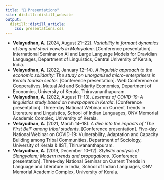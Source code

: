 ```yaml
---
title: "🎤 Presentations"
site: distill::distill_website
output:
  distill::distill_article:
    css: presentations.css
---
```


<ul class="presentation-list">
  <li>
    <strong>Velayudhan, A.</strong> (2024, August 21–22). 
    <em>Variability in formant dynamics of long and short vowels in Malayalam</em>. 
    [Conference presentation]. International Seminar on AI and Large Language Models for Dravidian Languages, Department of Linguistics, Central University of Kerala, India.
  </li>

  <li>
    <strong>Velayudhan, A.</strong> (2022, January 12–14). 
    <em>A linguistic approach to the economic solidarity: The study on unorganised micro-enterprisers in Kerala tourism sector</em>. 
    [Conference presentation]. Web Conference on Cooperatives, Mutual Aid and Solidarity Economies, Department of Economics, University of Kerala, Thiruvananthapuram.
  </li>

  <li>
    <strong>Velayudhan, A.</strong> (2022, August 11–13). 
    <em>Lexemes of COVID-19: A linguistics study based on newspapers in Kerala</em>. 
    [Conference presentation]. Three-day National Webinar on Current Trends in Literature and Linguistics, School of Indian Languages, ONV Memorial Academic Complex, University of Kerala.
  </li>

  <li>
    <strong>Velayudhan, A.</strong> (2021, March 14–18). 
    <em>A dive into the impacts of ‘The First Bell’ among tribal students</em>. 
    [Conference presentation]. Five-day National Webinar on COVID-19: Vulnerability, Adaptation and Capacity Building among Tribal Communities, Department of Sociology, University of Kerala & IIST, Thiruvananthapuram.
  </li>

  <li>
    <strong>Velayudhan, A.</strong> (2019, December 10–12). 
    <em>Stylistic analysis of Slangyalam; Modern trends and propagations</em>. 
    [Conference presentation]. Three-day National Seminar on Current Trends in Language and Literature in India, School of Indian Languages, ONV Memorial Academic Complex, University of Kerala.
  </li>
</ul>
